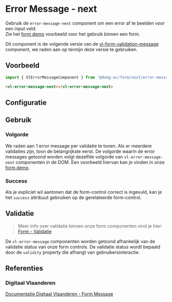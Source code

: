 
# Error Message - next

Gebruik de `error-message-next` component om een error af te beelden voor een input veld.<br/>
Zie het [form demo](/docs/ontwerp-form-demo--documentatie) voorbeeld voor het gebruik binnen een form.

Dit component is de volgende versie van de [vl-form-validation-message](/docs/elements-form-message-form-validation-message--documentatie) component, we raden aan op termijn deze versie te gebruiken.

## Voorbeeld

```js
import { VlErrorMessageComponent } from '@domg-wc/form/next/error-message';
```

```html
<vl-error-message-next></vl-error-message-next>
```

<Canvas of={VlErrorMessageStories.ErrorMessageDefault} />

## Configuratie

<ArgTypes of={VlErrorMessageStories.ErrorMessageDefault} />

## Gebruik

### Volgorde

We raden aan 1 error message per validatie te tonen. Als er meerdere validaties zijn, toon de belangrijkste eerst.
De volgorde waarin de error messages getoond worden volgt dezelfde volgorde van `vl-error-message-next` componenten in de DOM. Een voorbeeld hiervan kan je vinden in onze [form demo](/docs/ontwerp-form-demo--documentatie).

### Success

Als je expliciet wil aantonen dat de form-control correct is ingevuld, kan je het `success` attribuut gebruiken op de gerelateerde form-control.

## Validatie
> Meer info over validatie binnen onze form componenten vind je hier: [Form - Validatie](/docs/ontwerp-form-validation--documentatie)

De `vl-error-message` componenten worden getoond afhankelijk van de validatie status van onze form controls. De validatie status wordt bepaald door de `validity` property die afhangt van gebruikersinteractie.

## Referenties

### Digitaal Vlaanderen

[Documentatie Digitaal Vlaanderen - Form Message](https://overheid.vlaanderen.be/webuniversum/v3/documentation/forms/vl-ui-form-message)

